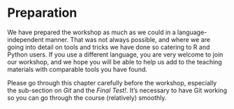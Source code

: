 # Preparation

We have prepared the workshop as much as we could in a language-independent manner. That was not always possible, and where we are going into detail on tools and tricks we have done so catering to R and Python users. If you use a different language, you are very welcome to join our workshop, and we hope you will be able to help us add to the teaching materials with comparable tools you have found.

Please go through this chapter carefully before the workshop, especially the sub-section on _Git_ and the _Final Test!_. It's necessary to have Git working so you can go through the course (relatively) smoothly. 